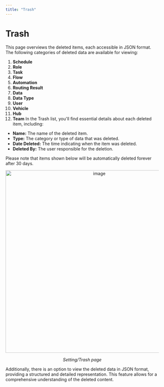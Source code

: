 ```yaml
---
title: "Trash"
---
```


# Trash

This page overviews the deleted items, each accessible in JSON format. The following categories of deleted data are available for viewing:
1. **Schedule**
2. **Role**
3. **Task**
4. **Flow**
5. **Automation**
6. **Routing Result**
7. **Data**
8. **Data Type**
9. **User**
10. **Vehicle**
11. **Hub**
12. **Team**
In the Trash list, you'll find essential details about each deleted item, including:
-   **Name:** The name of the deleted item.
-   **Type:** The category or type of data that was deleted.
-   **Date Deleted:** The time indicating when the item was deleted.
-   **Deleted By:** The user responsible for the deletion.

Please note that items shown below will be automatically deleted forever after 30 days.

<div align="center">
  <img src="https://t3837933.p.clickup-attachments.com/t3837933/d0463109-8e3e-48d0-b9b2-f27f48f09cbe/image.png" alt="image" width="600" />
  <p><i>Setting/Trash page</i></p>
</div>
Additionally, there is an option to view the deleted data in JSON format, providing a structured and detailed representation. This feature allows for a comprehensive understanding of the deleted content.
